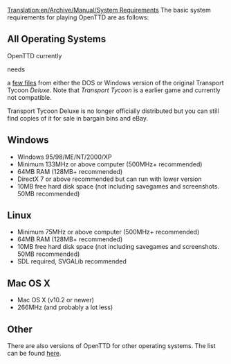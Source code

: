 [[Translation:en/Archive/Manual/System Requirements]]
The basic system requirements for playing OpenTTD are as follows:

==All Operating Systems==
OpenTTD currently <warning>needs</warning> a [[en/Archive/Manual/Installation FAQ|few files]] from either the DOS or Windows version of the original Transport Tycoon ''Deluxe''.  Note that ''Transport Tycoon'' is a earlier game and currently not compatible.

Transport Tycoon Deluxe is no longer officially distributed but you can still find copies of it for sale in bargain bins and eBay.

==Windows== 

*Windows 95/98/ME/NT/2000/XP
*Minimum 133MHz or above computer (500MHz+ recommended)
*64MB RAM (128MB+ recommended)
*DirectX 7 or above recommended but can run with lower version
*10MB free hard disk space (not including savegames and screenshots. 50MB recommended)

==Linux== 
*Minimum 75MHz or above computer (500MHz+ recommended)
*64MB RAM (128MB+ recommended)
*10MB free hard disk space (not including savegames and screenshots. 50MB recommended)
*SDL required, SVGALib recommended

==Mac OS X==
* Mac OS X (v10.2 or newer)
* 266MHz (and probably a lot less)


==Other==

There are also versions of OpenTTD for other operating systems.  The list can be found [[en/Archive/Compilation and Ports/Operating system|here]].